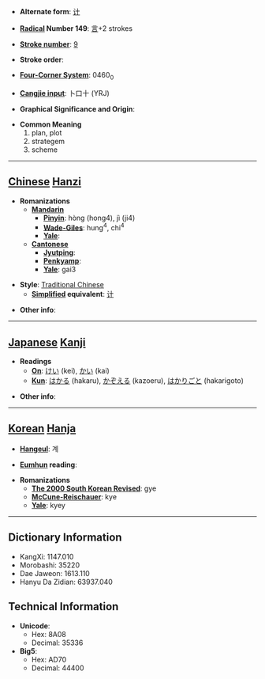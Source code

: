 * '''Alternate form''': [[计]]

* '''[[Wiktionary:Chinese radical index| Radical]] Number 149''': [[Wiktionary:Chinese radical index 言|言]]+2 strokes

* '''[[Wiktionary:Chinese total strokes index|Stroke number]]''': [[Wiktionary:Chinese total strokes index 9|9]]

* '''Stroke order''': 

* '''[[Wiktionary:Chinese four corner index|Four-Corner System]]''': 0460<sub>0</sub>

* '''[[Wiktionary:Chinese Cangjie index|Cangjie input]]''': 卜口十 (YRJ)

* '''Graphical Significance and Origin''': 

* '''Common Meaning'''
*#plan, plot
*# strategem
*# scheme


----

== [[Chinese]] [[Hanzi]] ==

* '''Romanizations'''
** '''[[Mandarin]]'''
*** '''[[Pinyin]]''': hòng (hong4), jì (ji4)
*** '''[[Wade-Giles]]''': hung<sup>4</sup>, chi<sup>4</sup>
*** '''[[Yale]]''': 
** '''[[Cantonese]]'''
*** '''[[Jyutping]]''':
*** '''[[Penkyamp]]''': 
*** '''[[Yale]]''': gai3

* '''Style''': [[Traditional Chinese]] 
** '''[[Simplified Chinese|Simplified]] equivalent''': [[计]]

* '''Other info''': 

----

== [[Japanese]] [[Kanji]] ==

* '''Readings'''
** '''[[On]]''': [[けい]] (kei), [[かい]] (kai)
** '''[[Kun]]''': [[はかる]] (hakaru), [[かぞえる]] (kazoeru), [[はかりごと]] (hakarigoto)

* '''Other info''':  

----

== [[Korean]] [[Hanja]] ==

* '''[[Hangeul]]''': 계

* '''[[Eumhun]] reading''': 

* '''Romanizations'''
** '''[[The 2000 South Korean Revised Romanization|The 2000 South Korean Revised]]''': gye
** '''[[McCune-Reischauer]]''': kye
** '''[[Yale]]''': kyey

----

== Dictionary Information ==

* KangXi: 1147.010
* Morobashi: 35220
* Dae Jaweon: 1613.110
* Hanyu Da Zidian: 63937.040

== Technical Information ==

* '''Unicode''':
** Hex: 8A08
** Decimal: 35336
* '''Big5''':
** Hex: AD70
** Decimal: 44400